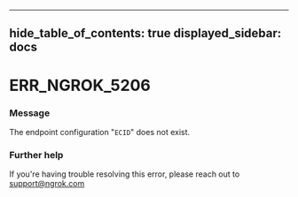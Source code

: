 

---
hide_table_of_contents: true
displayed_sidebar: docs
---


# ERR_NGROK_5206

### Message
The endpoint configuration "`ECID`" does not exist.

<ErrorDetails />



### Further help
If you're having trouble resolving this error, please reach out to [support@ngrok.com](mailto:support@ngrok.com?subject=Help%20with%20ERR_NGROK_5206)

